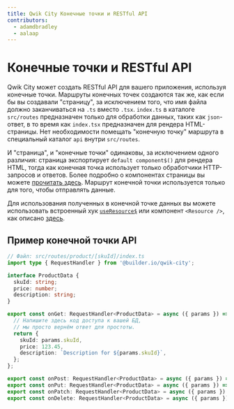 ```yaml
---
title: Qwik City Конечные точки и RESTful API
contributors:
  - adamdbradley
  - aalaap
---
```


# Конечные точки и RESTful API

Qwik City может создать RESTful API для вашего приложения, используя конечные точки. Маршруты конечных точек создаются так же, как если бы вы создавали "страницу", за исключением того, что имя файла должно заканчиваться на `.ts` вместо `.tsx`. `index.ts` в каталоге `src/routes` предназначен только для обработки данных, таких как `json`-ответ, в то время как `index.tsx` предназначен для рендера HTML-страницы. Нет необходимости помещать "конечную точку" маршрута в специальный каталог `api` внутри `src/routes`.

И "страница", и "конечные точки" одинаковы, за исключением одного различия: страница экспортирует `default component$()` для рендера HTML, тогда как конечная точка использует только обработчики HTTP-запросов и ответов. Более подробно о компонентах страницы вы можете [прочитать здесь](../../content/component/index.mdx). Маршрут конечной точки используется только для того, чтобы отправлять данные.

Для использования полученных в конечной точке данных вы можете использовать встроенный хук [`useResource$`](/docs/components/resource/index.mdx) или компонент `<Resource />`, как описано [здесь](../../../../routes/docs/components/resource/index.mdx).

## Пример конечной точки API

```ts
// Файл: src/routes/product/[skuId]/index.ts
import type { RequestHandler } from '@builder.io/qwik-city';

interface ProductData {
  skuId: string;
  price: number;
  description: string;
}

export const onGet: RequestHandler<ProductData> = async ({ params }) => {
  // Напишите здесь код доступа к вашей БД,
  // мы просто вернём ответ для простоты.
  return {
    skuId: params.skuId,
    price: 123.45,
    description: `Description for ${params.skuId}`,
  };
};

export const onPost: RequestHandler<ProductData> = async ({ params }) => { ... }
export const onPut: RequestHandler<ProductData> = async ({ params }) => { ... }
export const onPatch: RequestHandler<ProductData> = async ({ params }) => { ... }
export const onDelete: RequestHandler<ProductData> = async ({ params }) => { ... }
```

